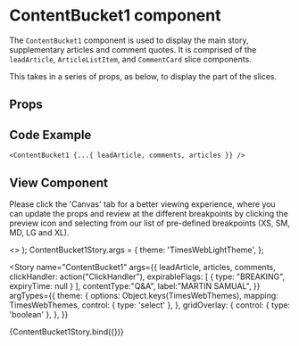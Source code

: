 
<Meta
  title="Newskit Slices/Content Bucket 1"
  component={ContentBucket1}
/>

# ContentBucket1 component
The `ContentBucket1` component is used to display the main story, supplementary articles and comment quotes.
It is comprised of the `leadArticle`, `ArticleListItem`, and `CommentCard` slice components.

This takes in a series of props, as below, to display the part of the slices.

## Props
<Props of={ContentBucket1} />

## Code Example
`<ContentBucket1 {...{ leadArticle, comments, articles }} />`

## View Component
Please click the 'Canvas' tab for a better viewing experience, where you can update the props and review at the different breakpoints by clicking the preview icon and selecting from our list of pre-defined breakpoints (XS, SM, MD, LG and XL).

  <TCThemeProvider theme={theme}>
    <>
      <GridOverlay show={gridOverlay} />
      <ContentBucket1 {...{ leadArticle, comments, articles, clickHandler }} />
    </>
  </TCThemeProvider>
);
ContentBucket1Story.args = {
  theme: 'TimesWebLightTheme',
};

<Story 
  name="ContentBucket1"
  args={{
    leadArticle,
    articles,
    comments,
    clickHandler: action("ClickHandler"),
    expirableFlags: [
        {
          type: "BREAKING",
          expiryTime: null
        }
    ],
    contentType:"Q&A",
    label:"MARTIN SAMUAL",
  }}
  argTypes={{
    theme: {
      options: Object.keys(TimesWebThemes),
      mapping: TimesWebThemes,
      control: { type: 'select' },
    },
    gridOverlay: {
      control: { type: 'boolean' },
    },
  }}
>
  {ContentBucket1Story.bind({})}
</Story>
